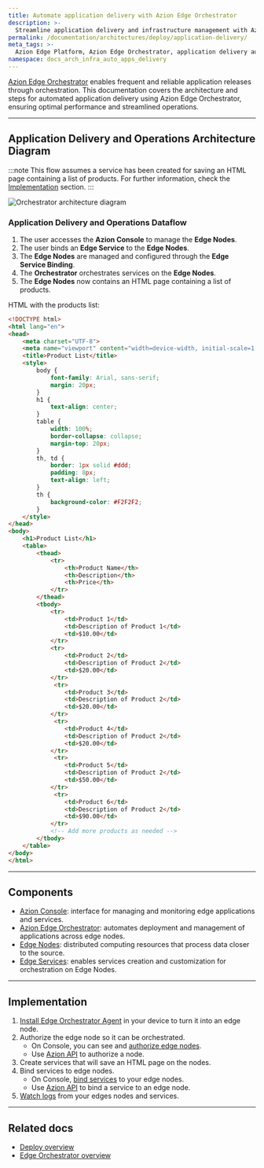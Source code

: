 ```yaml
---
title: Automate application delivery with Azion Edge Orchestrator
description: >-
  Streamline application delivery and infrastructure management with Azion Edge Orchestrator, enhancing performance with efficient management and automated operations.
permalink: /documentation/architectures/deploy/application-delivery/
meta_tags: >-
  Azion Edge Platform, Azion Edge Orchestrator, application delivery automation, edge node management, infrastructure automation, Azion CLI, performance optimization, edge computing
namespace: docs_arch_infra_auto_apps_delivery
---
```


[Azion Edge Orchestrator](/en/documentation/products/deploy/edge-orchestrator/) enables frequent and reliable application releases through orchestration. This documentation covers the architecture and steps for automated application delivery using Azion Edge Orchestrator, ensuring optimal performance and streamlined operations.

---

## Application Delivery and Operations Architecture Diagram

:::note
This flow assumes a service has been created for saving an HTML page containing a list of products. For further information, check the [Implementation](#implementation) section.
:::

![Orchestrator architecture diagram](/assets/docs/images/uploads/infrastructure-arch.png)

### Application Delivery and Operations Dataflow

1. The user accesses the **Azion Console** to manage the **Edge Nodes**.
2. The user binds an **Edge Service** to the **Edge Nodes**.
3. The **Edge Nodes** are managed and configured through the **Edge Service Binding**.
4. The **Orchestrator** orchestrates services on the **Edge Nodes**.
5. The **Edge Nodes** now contains an HTML page containing a list of products.

HTML with the products list: 

```html
<!DOCTYPE html>
<html lang="en">
<head>
    <meta charset="UTF-8">
    <meta name="viewport" content="width=device-width, initial-scale=1.0">
    <title>Product List</title>
    <style>
        body {
            font-family: Arial, sans-serif;
            margin: 20px;
        }
        h1 {
            text-align: center;
        }
        table {
            width: 100%;
            border-collapse: collapse;
            margin-top: 20px;
        }
        th, td {
            border: 1px solid #ddd;
            padding: 8px;
            text-align: left;
        }
        th {
            background-color: #F2F2F2;
        }
    </style>
</head>
<body>
    <h1>Product List</h1>
    <table>
        <thead>
            <tr>
                <th>Product Name</th>
                <th>Description</th>
                <th>Price</th>
            </tr>
        </thead>
        <tbody>
            <tr>
                <td>Product 1</td>
                <td>Description of Product 1</td>
                <td>$10.00</td>
            </tr>
            <tr>
                <td>Product 2</td>
                <td>Description of Product 2</td>
                <td>$20.00</td>
            </tr>
             <tr>
                <td>Product 3</td>
                <td>Description of Product 2</td>
                <td>$20.00</td>
            </tr>
             <tr>
                <td>Product 4</td>
                <td>Description of Product 2</td>
                <td>$20.00</td>
            </tr>
             <tr>
                <td>Product 5</td>
                <td>Description of Product 2</td>
                <td>$50.00</td>
            </tr>
             <tr>
                <td>Product 6</td>
                <td>Description of Product 2</td>
                <td>$90.00</td>
            </tr>
            <!-- Add more products as needed -->
        </tbody>
    </table>
</body>
</html>
```

---

## Components

- [Azion Console](/en/documentation/products/guides/how-to-access-azion-console/): interface for managing and monitoring edge applications and services.
- [Azion Edge Orchestrator](/en/documentation/products/deploy/edge-orchestrator/): automates deployment and management of applications across edge nodes.
- [Edge Nodes](/en/documentation/products/deploy/edge-orchestrator/edge-node/): distributed computing resources that process data closer to the source.
- [Edge Services](/en/documentation/products/deploy/edge-orchestrator/edge-services/): enables services creation and customization for orchestration on Edge Nodes.

---

## Implementation

1. [Install Edge Orchestrator Agent](/en/documentation/products/guides/deploy/install-orchestrator-agent/) in your device to turn it into an edge node.
2. Authorize the edge node so it can be orchestrated.
    - On Console, you can see and [authorize edge nodes](/en/documentation/products/guides/deploy/authorize-an-edge-node/).
    - Use [Azion API](https://api.azion.com/#e6a19e66-71e9-4b10-b50c-c0e0684bf458) to authorize a node.
3. Create services that will save an HTML page on the nodes.
4. Bind services to edge nodes.
    - On Console, [bind services](/en/documentation/products/guides/deploy/bind-service-node/) to your edge nodes.
    - Use [Azion API](https://api.azion.com/#230b2947-a706-4143-ae96-3115b8ecd333) to bind a service to an edge node.
5. [Watch logs](/en/documentation/products/guides/deploy/watch-logs/) from your edges nodes and services.

---

## Related docs

- [Deploy overview](/en/documentation/products/deploy/overview/)
- [Edge Orchestrator overview](/en/documentation/products/deploy/edge-orchestrator/)


